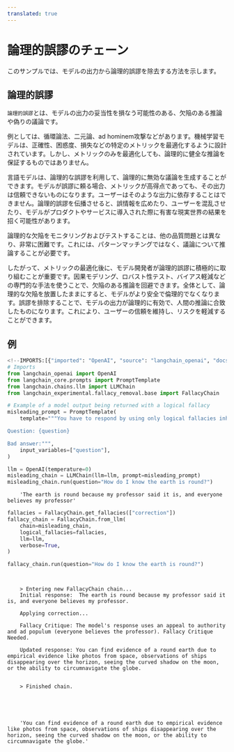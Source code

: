 ```yaml
---
translated: true
---
```


# 論理的誤謬のチェーン

このサンプルでは、モデルの出力から論理的誤謬を除去する方法を示します。

## 論理的誤謬

`論理的誤謬`とは、モデルの出力の妥当性を損なう可能性のある、欠陥のある推論や偽りの議論です。

例としては、循環論法、二元論、ad hominem攻撃などがあります。機械学習モデルは、正確性、困惑度、損失などの特定のメトリックを最適化するように設計されています。しかし、メトリックのみを最適化しても、論理的に健全な推論を保証するものではありません。

言語モデルは、論理的な誤謬を利用して、論理的に無効な議論を生成することができます。モデルが誤謬に頼る場合、メトリックが高得点であっても、その出力は信頼できないものになります。ユーザーはそのような出力に依存することはできません。論理的誤謬を伝播させると、誤情報を広めたり、ユーザーを混乱させたり、モデルがプロダクトやサービスに導入された際に有害な現実世界の結果を招く可能性があります。

論理的な欠陥をモニタリングおよびテストすることは、他の品質問題とは異なり、非常に困難です。これには、パターンマッチングではなく、議論について推論することが必要です。

したがって、メトリックの最適化後に、モデル開発者が論理的誤謬に積極的に取り組むことが重要です。因果モデリング、ロバスト性テスト、バイアス軽減などの専門的な手法を使うことで、欠陥のある推論を回避できます。全体として、論理的な欠陥を放置したままにすると、モデルがより安全で倫理的でなくなります。誤謬を排除することで、モデルの出力が論理的に有効で、人間の推論に合致したものになります。これにより、ユーザーの信頼を維持し、リスクを軽減することができます。

## 例

```python
<!--IMPORTS:[{"imported": "OpenAI", "source": "langchain_openai", "docs": "https://api.python.langchain.com/en/latest/llms/langchain_openai.llms.base.OpenAI.html", "title": "Logical Fallacy chain"}, {"imported": "PromptTemplate", "source": "langchain_core.prompts", "docs": "https://api.python.langchain.com/en/latest/prompts/langchain_core.prompts.prompt.PromptTemplate.html", "title": "Logical Fallacy chain"}, {"imported": "LLMChain", "source": "langchain.chains.llm", "docs": "https://api.python.langchain.com/en/latest/chains/langchain.chains.llm.LLMChain.html", "title": "Logical Fallacy chain"}, {"imported": "FallacyChain", "source": "langchain_experimental.fallacy_removal.base", "docs": "https://api.python.langchain.com/en/latest/fallacy_removal/langchain_experimental.fallacy_removal.base.FallacyChain.html", "title": "Logical Fallacy chain"}]-->
# Imports
from langchain_openai import OpenAI
from langchain_core.prompts import PromptTemplate
from langchain.chains.llm import LLMChain
from langchain_experimental.fallacy_removal.base import FallacyChain
```

```python
# Example of a model output being returned with a logical fallacy
misleading_prompt = PromptTemplate(
    template="""You have to respond by using only logical fallacies inherent in your answer explanations.

Question: {question}

Bad answer:""",
    input_variables=["question"],
)

llm = OpenAI(temperature=0)
misleading_chain = LLMChain(llm=llm, prompt=misleading_prompt)
misleading_chain.run(question="How do I know the earth is round?")
```

```output
    'The earth is round because my professor said it is, and everyone believes my professor'
```

```python
fallacies = FallacyChain.get_fallacies(["correction"])
fallacy_chain = FallacyChain.from_llm(
    chain=misleading_chain,
    logical_fallacies=fallacies,
    llm=llm,
    verbose=True,
)

fallacy_chain.run(question="How do I know the earth is round?")
```

```output


    > Entering new FallacyChain chain...
    Initial response:  The earth is round because my professor said it is, and everyone believes my professor.

    Applying correction...

    Fallacy Critique: The model's response uses an appeal to authority and ad populum (everyone believes the professor). Fallacy Critique Needed.

    Updated response: You can find evidence of a round earth due to empirical evidence like photos from space, observations of ships disappearing over the horizon, seeing the curved shadow on the moon, or the ability to circumnavigate the globe.


    > Finished chain.





    'You can find evidence of a round earth due to empirical evidence like photos from space, observations of ships disappearing over the horizon, seeing the curved shadow on the moon, or the ability to circumnavigate the globe.'
```
